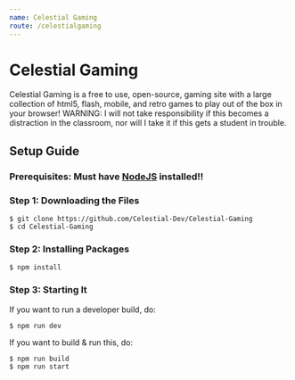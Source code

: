 ```yaml
---
name: Celestial Gaming
route: /celestialgaming   
---
```


# Celestial Gaming
Celestial Gaming is a free to use, open-source, gaming site with a large collection of html5, flash, mobile, and retro games to play
out of the box in your browser! WARNING: I will not take responsibility if this becomes a distraction in the classroom, nor will I take
it if this gets a student in trouble.

## Setup Guide

### Prerequisites: Must have [NodeJS](https://nodejs.org/en/) installed!!

### Step 1: Downloading the Files

```
$ git clone https://github.com/Celestial-Dev/Celestial-Gaming
$ cd Celestial-Gaming
```

### Step 2: Installing Packages

```
$ npm install
```

### Step 3: Starting It
If you want to run a developer build, do:
```
$ npm run dev
```
If you want to build & run this, do:
```
$ npm run build
$ npm run start
```